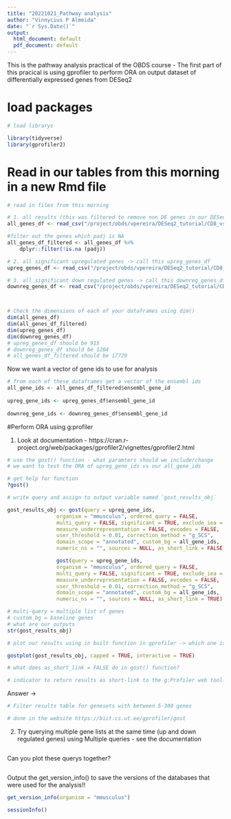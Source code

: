 ```yaml
---
title: "20221021_Pathway analysis"
author: "Vinnycius P Almeida"
date: "`r Sys.Date()`"
output:
  html_document: default
  pdf_document: default
---
```


This is the pathway analysis practical of the OBDS course 
- The first part of this pracical is using gprofiler to perform ORA on output dataset of differentially expressed genes from DESeq2

# load packages 
```r
# load librarys

library(tidyverse)
library(gprofiler2)
```

# Read in our tables from this morning in a new Rmd file
```r
# read in files from this morning 

# 1. all results (this was filtered to remove non DE genes in our DESeq2 list so only contains genes expressed in our samples) -> call this table 'all_genes_df'  - this will be our background
all_genes_df <- read_csv("/project/obds/vpereira/DESeq2_tutorial/CD8_vs_CD4_DE_results_lfcshrinkage_allgenes.csv")

#filter out the genes which padj is NA 
all_genes_df_filtered <- all_genes_df %>% 
    dplyr::filter(!is.na (padj))

# 2. all significant upregulated genes -> call this upreg_genes_df
upreg_genes_df <- read_csv("/project/obds/vpereira/DESeq2_tutorial/CD8_vs_CD4_DKO_DE_results_lfcshrinkage_0.05_log2FC1_up.csv")

# 3. all significant down regulated genes -> call this downreg_genes_df 
downreg_genes_df <- read_csv("/project/obds/vpereira/DESeq2_tutorial/CD8_vs_CD4_DKO_DE_results_lfcshrinkage_0.05_log2FC1_down.csv")



# Check the dimensions of each of your dataframes using dim()
dim(all_genes_df)
dim(all_genes_df_filtered)
dim(upreg_genes_df)
dim(downreg_genes_df)
# upreg_genes_df should be 915
# downreg_genes_df should be 1204
# all_genes_df_filtered should be 17729


```
Now we want a vector of gene ids to use for analysis 

```r
# from each of these dataframes get a vector of the ensembl ids 
all_gene_ids <- all_genes_df_filtered$ensembl_gene_id
    
upreg_gene_ids <- upreg_genes_df$ensembl_gene_id
    
downreg_gene_ids <- downreg_genes_df$ensembl_gene_id
```

#Perform ORA using g:profiler 

1. Look at documentation - https://cran.r-project.org/web/packages/gprofiler2/vignettes/gprofiler2.html
```r
# use the gost() function - what paramters should we include/change 
# we want to test the ORA of upreg_gene_ids vs our all_gene_ids

# get help for function
?gost() 

# write query and assign to output variable named `gost_results_obj`

gost_results_obj <- gost(query = upreg_gene_ids, 
                organism = "mmusculus", ordered_query = FALSE, 
                multi_query = FALSE, significant = TRUE, exclude_iea = TRUE, 
                measure_underrepresentation = FALSE, evcodes = FALSE, 
                user_threshold = 0.01, correction_method = "g_SCS", 
                domain_scope = "annotated", custom_bg = all_gene_ids, 
                numeric_ns = "", sources = NULL, as_short_link = FALSE)

                gost(query = upreg_gene_ids, 
                organism = "mmusculus", ordered_query = FALSE, 
                multi_query = FALSE, significant = TRUE, exclude_iea = TRUE, 
                measure_underrepresentation = FALSE, evcodes = FALSE, 
                user_threshold = 0.01, correction_method = "g_SCS", 
                domain_scope = "annotated", custom_bg = all_gene_ids, 
                numeric_ns = "", sources = NULL, as_short_link = TRUE)

# multi-query = multiple list of genes
# custom_bg = baseline genes
# what are our outputs  
str(gost_results_obj)

```

```r
# plot our results using in built function in gprofiler -> which one is it? 

gostplot(gost_results_obj, capped = TRUE, interactive = TRUE) 
```

```r
# what does as_short_link = FALSE do in gost() function? 

# indicator to return results as short-link to the g:Profiler web tool. If set to TRUE, then the function returns the results URL as a character string instead of the data.frame. Creates an interactive link
```

Answer -> 

```r
# Filter results table for genesets with between 5-300 genes 

# done in the website https://biit.cs.ut.ee/gprofiler/gost
```


2. Try querying multiple gene lists at the same time (up and down regulated genes) using Multiple queries - see the documentation 

```r

```

Can you plot these querys together?

```r


```

Output the get_version_info() to save the versions of the databases that were used for the analysis!! 
```r
get_version_info(organism = "mmusculus")

```


```r
sessionInfo()

```